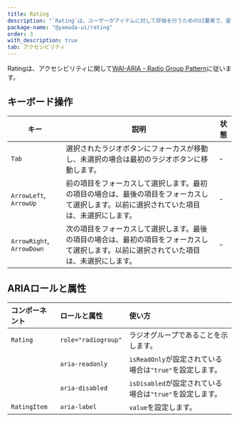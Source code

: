 ```yaml
---
title: Rating
description: "`Rating`は、ユーザーがアイテムに対して評価を行うためのUI要素で、星やハートなどのアイコンで提供され、ユーザーが選択した評価を視覚的に表示するコンポーネントです。"
package-name: "@yamada-ui/rating"
order: 3
with_description: true
tab: アクセシビリティ
---
```


Ratingは、アクセシビリティに関して[WAI-ARIA - Radio Group Pattern](https://www.w3.org/WAI/ARIA/apg/patterns/radio/examples/radio-rating/)に従います。

## キーボード操作

| キー                      | 説明                                                                                                                                          | 状態 |
| ------------------------- | --------------------------------------------------------------------------------------------------------------------------------------------- | ---- |
| `Tab`                     | 選択されたラジオボタンにフォーカスが移動し、未選択の場合は最初のラジオボタンに移動します。                                                    | -    |
| `ArrowLeft`, `ArrowUp`    | 前の項目をフォーカスして選択します。最初の項目の場合は、最後の項目をフォーカスして選択します。以前に選択されていた項目は、未選択にします。    | -    |
| `ArrowRight`, `ArrowDown` | 次の項目をフォーカスして選択します。最後の項目の場合は、最初の項目をフォーカスして選択します。以前に選択されていた項目は、未選択にします。 　 | -    |

## ARIAロールと属性

| コンポーネント | ロールと属性        | 使い方                                                   |
| :------------- | :------------------ | :------------------------------------------------------- |
| `Rating`       | `role="radiogroup"` | ラジオグループであることを示します。                     |
|                | `aria-readonly`     | `isReadOnly`が設定されている場合は`"true"`を設定します。 |
|                | `aria-disabled`     | `isDisabled`が設定されている場合は`"true"`を設定します。 |
| `RatingItem`   | `aria-label`        | `value`を設定します。                                    |
